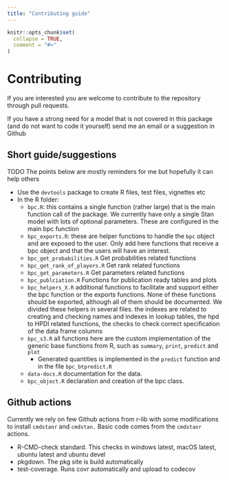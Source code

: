 ```yaml
---
title: "Contributing guide"
---
```


```r
knitr::opts_chunk$set(
  collapse = TRUE,
  comment = "#>"
)
```

# Contributing

If you are interested you are welcome to contribute to the repository through pull requests.

If you have a strong need for a model that is not covered in this package (and do not want to code it yourself) send me an email or a suggestion in Github

## Short guide/suggestions

TODO
The points below are mostly reminders for me but hopefully it can help others

* Use the `devtools` package to create R files, test files, vignettes etc
* In the R folder:
  - `bpc.R`: this contains a single function (rather large) that is the main function call of the package. We currently have only a single Stan model with lots of optional parameters. These are configured in the main bpc function
  - `bpc_exports.R`: these are helper functions to handle the `bpc` object and are exposed to the user. Only add here functions that receive a bpc object and that the users will have an interest.
  - `bpc_get_probabilities.R` Get probabilities related functions
  - `bpc_get_rank_of_players.R` Get rank related functions
  - `bpc_get_parameters.R` Get parameters related functions
  - `bpc_publciation.R` Functions for publication ready tables and plots
  - `bpc_helpers_X.R` additional functions to facilitate and support either the bpc function or the exports functions. None of these functions should be exported, although all of them should be documented. We divided these helpers in several files. the indexes are related to creating and checking names and indexes in lookup tables, the hpd to HPDI related functions, the checks to check correct specification of the data frame columns
  - `bpc_s3.R` all functions here are the custom implementation of the generic base functions from R, such as `summary`, `print`, `predict` and `plot`
    - Generated quantities is implemented in the `predict` function and in the file `bpc_btpredict.R`
  - `data-docs.R` documentation for the data.
  - `bpc_object.R` declaration and creation of the bpc class.

<!-- After adding the models and tests run `devtools::test()` and then `devtools::check()`. If everything is fine we can add the code and run R CMD check on the different platforms with Github actions -->


## Github actions

Currently we rely on few Github actions from r-lib with some modifications to install `cmdstanr` and `cmdstan.` Basic code comes from the `cmdstanr` actions.

* R-CMD-check standard. This checks in windows latest, macOS latest, ubuntu latest and ubuntu devel
* pkgdown. The pkg site is build automatically
* test-coverage. Runs covr automatically and upload to codecov
